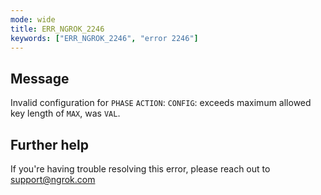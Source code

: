 ```yaml
---
mode: wide
title: ERR_NGROK_2246
keywords: ["ERR_NGROK_2246", "error 2246"]
---
```


## Message

Invalid configuration for `PHASE` `ACTION`: `CONFIG`: exceeds maximum allowed key length of `MAX`, was `VAL`.

## Further help

If you're having trouble resolving this error, please reach out to [support@ngrok.com](mailto:support@ngrok.com?subject=Help%20with%20ERR_NGROK_2246)
